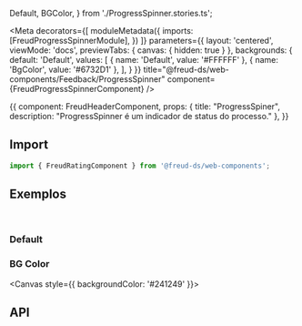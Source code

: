   Default,
  BGColor,
} from './ProgressSpinner.stories.ts';

<Meta
  decorators={[
    moduleMetadata({
      imports: [FreudProgressSpinnerModule],
    })
  ]}
  parameters={{
    layout: 'centered',
    viewMode: 'docs',
    previewTabs: {
      canvas: { hidden: true }
    },
    backgrounds: {
      default: 'Default',
      values: [
        { name: 'Default', value: '#FFFFFF' },
        { name: 'BgColor', value: '#6732D1' },
      ],
    }
  }}
title="@freud-ds/web-components/Feedback/ProgressSpinner" component={FreudProgressSpinnerComponent} />

<Story name="Storyname-hidden">
  {{
    component: FreudHeaderComponent,
    props: {
      title: "ProgressSpiner",
      description: "ProgressSpinner é um indicador de status do processo."
    },
  }}
</Story>

## <a id="importing"></a>Import

```ts
import { FreudRatingComponent } from '@freud-ds/web-components';
```

## <a id="exemplos"></a>Exemplos
<br />

### Default
<Canvas>
  <Story story={Default}/>
</Canvas>

### BG Color
<Canvas style={{ backgroundColor: '#241249' }}>
  <Story story={BGColor}/>
</Canvas>

## <a id="api"></a>API

<ArgsTable of={FreudProgressSpinnerComponent} />
